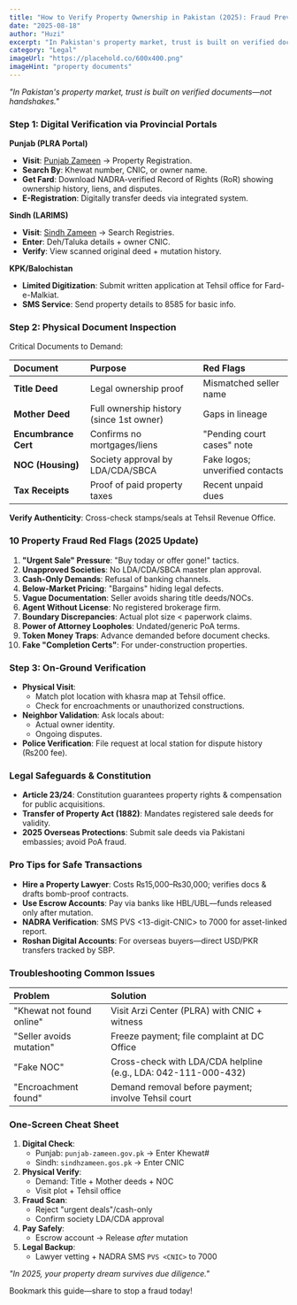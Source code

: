 ```yaml
---
title: "How to Verify Property Ownership in Pakistan (2025): Fraud Prevention & Safe Transaction Guide"
date: "2025-08-18"
author: "Huzi"
excerpt: "In Pakistan's property market, trust is built on verified documents—not handshakes. This guide covers digital verification, physical inspection, and red flags to avoid fraud."
category: "Legal"
imageUrl: "https://placehold.co/600x400.png"
imageHint: "property documents"
---
```


*"In Pakistan's property market, trust is built on verified documents—not handshakes."*

### Step 1: Digital Verification via Provincial Portals

**Punjab (PLRA Portal)**
- **Visit**: [Punjab Zameen](https://www.punjab-zameen.gov.pk/) → Property Registration.
- **Search By**: Khewat number, CNIC, or owner name.
- **Get Fard**: Download NADRA-verified Record of Rights (RoR) showing ownership history, liens, and disputes.
- **E-Registration**: Digitally transfer deeds via integrated system.

**Sindh (LARIMS)**
- **Visit**: [Sindh Zameen](http://www.sindhzameen.gos.pk/) → Search Registries.
- **Enter**: Deh/Taluka details + owner CNIC.
- **Verify**: View scanned original deed + mutation history.

**KPK/Balochistan**
- **Limited Digitization**: Submit written application at Tehsil office for Fard-e-Malkiat.
- **SMS Service**: Send property details to 8585 for basic info.

### Step 2: Physical Document Inspection

Critical Documents to Demand:

| Document | Purpose | Red Flags |
| :--- | :--- | :--- |
| **Title Deed** | Legal ownership proof | Mismatched seller name |
| **Mother Deed** | Full ownership history (since 1st owner) | Gaps in lineage |
| **Encumbrance Cert** | Confirms no mortgages/liens | "Pending court cases" note |
| **NOC (Housing)** | Society approval by LDA/CDA/SBCA | Fake logos; unverified contacts |
| **Tax Receipts** | Proof of paid property taxes | Recent unpaid dues |

**Verify Authenticity**: Cross-check stamps/seals at Tehsil Revenue Office.

### 10 Property Fraud Red Flags (2025 Update)

1.  **"Urgent Sale" Pressure**: "Buy today or offer gone!" tactics.
2.  **Unapproved Societies**: No LDA/CDA/SBCA master plan approval.
3.  **Cash-Only Demands**: Refusal of banking channels.
4.  **Below-Market Pricing**: "Bargains" hiding legal defects.
5.  **Vague Documentation**: Seller avoids sharing title deeds/NOCs.
6.  **Agent Without License**: No registered brokerage firm.
7.  **Boundary Discrepancies**: Actual plot size < paperwork claims.
8.  **Power of Attorney Loopholes**: Undated/generic PoA terms.
9.  **Token Money Traps**: Advance demanded before document checks.
10. **Fake "Completion Certs"**: For under-construction properties.

### Step 3: On-Ground Verification

- **Physical Visit**:
    - Match plot location with khasra map at Tehsil office.
    - Check for encroachments or unauthorized constructions.
- **Neighbor Validation**: Ask locals about:
    - Actual owner identity.
    - Ongoing disputes.
- **Police Verification**: File request at local station for dispute history (₨200 fee).

### Legal Safeguards & Constitution

- **Article 23/24**: Constitution guarantees property rights & compensation for public acquisitions.
- **Transfer of Property Act (1882)**: Mandates registered sale deeds for validity.
- **2025 Overseas Protections**: Submit sale deeds via Pakistani embassies; avoid PoA fraud.

### Pro Tips for Safe Transactions

- **Hire a Property Lawyer**: Costs ₨15,000–₨30,000; verifies docs & drafts bomb-proof contracts.
- **Use Escrow Accounts**: Pay via banks like HBL/UBL—funds released only after mutation.
- **NADRA Verification**: SMS PVS <13-digit-CNIC> to 7000 for asset-linked report.
- **Roshan Digital Accounts**: For overseas buyers—direct USD/PKR transfers tracked by SBP.

### Troubleshooting Common Issues

| Problem | Solution |
| :--- | :--- |
| "Khewat not found online" | Visit Arzi Center (PLRA) with CNIC + witness |
| "Seller avoids mutation" | Freeze payment; file complaint at DC Office |
| "Fake NOC" | Cross-check with LDA/CDA helpline (e.g., LDA: 042-111-000-432) |
| "Encroachment found" | Demand removal before payment; involve Tehsil court |

### One-Screen Cheat Sheet

1.  **Digital Check**:
    -   Punjab: `punjab-zameen.gov.pk` → Enter Khewat#
    -   Sindh: `sindhzameen.gos.pk` → Enter CNIC
2.  **Physical Verify**:
    -   Demand: Title + Mother deeds + NOC
    -   Visit plot + Tehsil office
3.  **Fraud Scan**:
    -   Reject "urgent deals"/cash-only
    -   Confirm society LDA/CDA approval
4.  **Pay Safely**:
    -   Escrow account → Release *after* mutation
5.  **Legal Backup**:
    -   Lawyer vetting + NADRA SMS `PVS <CNIC>` to 7000

*"In 2025, your property dream survives due diligence."*

Bookmark this guide—share to stop a fraud today!
